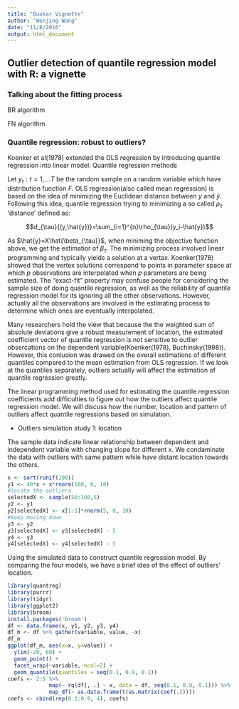 ```yaml
---
title: "Quokar Vignette"
author: "Wenjing Wang"
date: "11/8/2016"
output: html_document
---
```


## Outlier detection of quantile regression model with R: a vignette
### Talking about the fitting process

BR algorithm

FN algorithm

### Quantile regression: robust to outliers?

Koenker et al(1978) extended the OLS regression by introducing quantile regression into linear model. Quantile regression methods 

Let ${y_{t}:t=1,...T}$ be the random sample on a random variable which have distribution function $F$. OLS regression(also called mean regression) is based on the idea of minimizing the Euclidean distance between $y$ and $\hat{y}$. Following this idea, quantile regression trying to minimizing a so called $\rho_{\tau}$ 'distance' defined as:

$$d_{\tau}{(y,\hat{y})}=\sum_{i=1}^{n}\rho_{\tau}(y_i-\hat{y})$$

As $\hat{y}=X\hat{\beta_{\tau}}$, when miniming the objective function above, we get the estimatior of $\beta_\tau$. The minimizing process involved linear programming and typically yields a solution at a vertax. Koenker(1978) showed that the vertex solutions correspond to points in parameter space at which $p$ observations are interpolated when $p$ parameters are being estimated. The "exact-fit" property may confuse people for considering the sample size of doing quantile regression, as well as the reliability of quantile regression model for its ignoring all the other observations. However, actually all the observations are involved in the estimating process to determine which ones are eventually interpolated. 

Many researchers hold the view that because the the weighted sum of absolute deviations give a robust measurement of location, the estimated coefficient vector of quantile regression is not sensitive to outlier obsercations on the dependent variable(Koenker(1978), Buchinsky(1998)). However, this conlusion was drawed on the overall estimations of different quantiles compared to the mean estimation from OLS regression. If we look at the quantiles separately, outliers actually will affect the estimation of quantile regression greatly. 

The linear programming method used for estimating the quantile regression coefficients add difficulties to figure out how the outliers affect quantile regression model. We will discuss how the number, location and pattern of outliers affect quantile regressions based on simulation.

* Outliers simulation study 1: location
 
 The sample data indicate linear relationship between dependent and independent variable with changing slope for different x. We condaminate the data with outliers with same pattern while have distant location towards the others.  
```r
x <- sort(runif(100))
y1 <- 40*x + x*rnorm(100, 0, 10)
#locate the outliers
selectedX <- sample(50:100,5) 
y2 <- y1
y2[selectedX] <- x[1:5]*rnorm(5, 0, 10)
#keep moving down
y3 <- y2
y3[selectedX] <- y3[selectedX] - 5
y4 <- y3
y4[selectedX] <- y4[selectedX] - 5
```
Using the simulated data to construct quantile regression model. By comparing the four models, we have a brief idea of the effect of outliers' location.
```r
library(quantreg)
library(purrr)
library(tidyr)
library(ggplot2)
library(broom)
install.packages('broom')
df <- data.frame(x, y1, y2, y3, y4)
df_m <- df %>% gather(variable, value, -x)
df_m
ggplot(df_m, aes(x=x, y=value)) + 
  ylim(-20, 60) +
  geom_point() + 
  facet_wrap(~variable, ncol=2) +
  geom_quantile(quantiles = seq(0.1, 0.9, 0.1))
coefs <- 2:5 %>%
             map(~ rq(df[, .] ~ x, data = df, seq(0.1, 0.9, 0.1))) %>%
             map_df(~ as.data.frame(t(as.matrix(coef(.)))))
coefs <- cbind(rep(0.1:0.9, 4), coefs)
```
























































